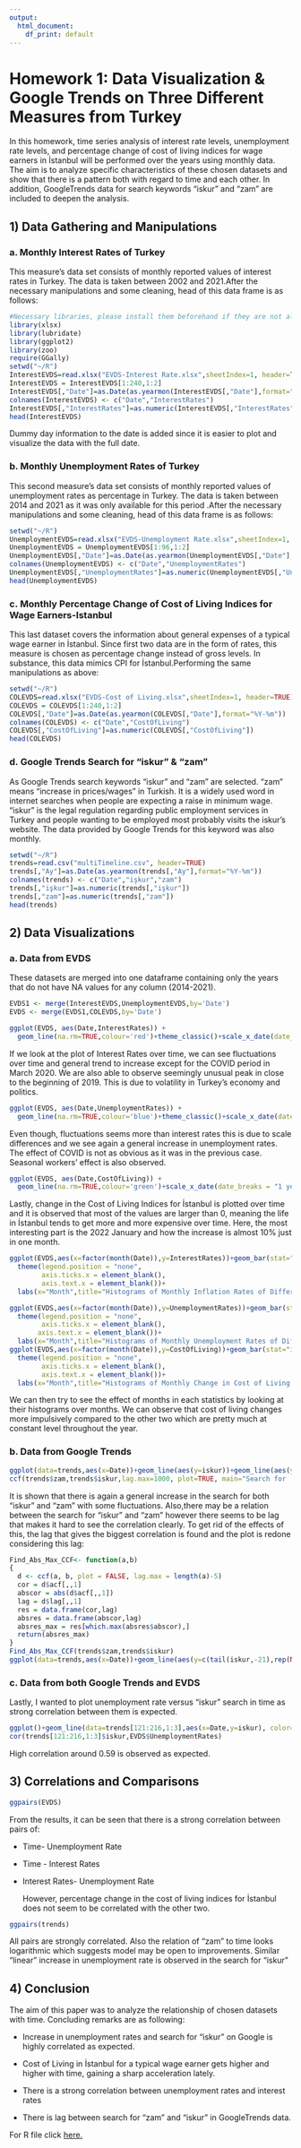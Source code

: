 ---
output: 
  html_document: 
    df_print: default
---

# Homework 1: Data Visualization & Google Trends on Three Different Measures from Turkey

In this homework, time series analysis of interest rate levels, unemployment rate levels, and percentage change of cost of living indices for wage earners in İstanbul will be performed over the years using monthly data. The aim is to analyze specific characteristics of these chosen datasets and show that there is a pattern both with regard to time and each other. In addition, GoogleTrends data for search keywords "iskur" and "zam" are included to deepen the analysis.

## 1) Data Gathering and Manipulations

### a. Monthly Interest Rates of Turkey

This measure's data set consists of monthly reported values of interest rates in Turkey. The data is taken between 2002 and 2021.After the necessary manipulations and some cleaning, head of this data frame is as follows:

```{r echo=FALSE, include=TRUE, warning=FALSE}
#Necessary libraries, please install them beforehand if they are not already installed.
library(xlsx)
library(lubridate)
library(ggplot2)
library(zoo)
require(GGally)
setwd("~/R")
InterestEVDS=read.xlsx("EVDS-Interest Rate.xlsx",sheetIndex=1, header=TRUE)
InterestEVDS = InterestEVDS[1:240,1:2]
InterestEVDS[,"Date"]=as.Date(as.yearmon(InterestEVDS[,"Date"],format="%Y-%m"))
colnames(InterestEVDS) <- c("Date","InterestRates")
InterestEVDS[,"InterestRates"]=as.numeric(InterestEVDS[,"InterestRates"])
head(InterestEVDS)
```

Dummy day information to the date is added since it is easier to plot and visualize the data with the full date.

### b. Monthly Unemployment Rates of Turkey

This second measure's data set consists of monthly reported values of unemployment rates as percentage in Turkey. The data is taken between 2014 and 2021 as it was only available for this period .After the necessary manipulations and some cleaning, head of this data frame is as follows:

```{r echo=FALSE, include=TRUE, warning=FALSE}
setwd("~/R")
UnemploymentEVDS=read.xlsx("EVDS-Unemployment Rate.xlsx",sheetIndex=1, header=TRUE)
UnemploymentEVDS = UnemploymentEVDS[1:96,1:2]
UnemploymentEVDS[,"Date"]=as.Date(as.yearmon(UnemploymentEVDS[,"Date"],format="%Y-%m"))
colnames(UnemploymentEVDS) <- c("Date","UnemploymentRates")
UnemploymentEVDS[,"UnemploymentRates"]=as.numeric(UnemploymentEVDS[,"UnemploymentRates"])
head(UnemploymentEVDS)
```

### c. Monthly Percentage Change of Cost of Living Indices for Wage Earners-Istanbul

This last dataset covers the information about general expenses of a typical wage earner in İstanbul. Since first two data are in the form of rates, this measure is chosen as percentage change instead of gross levels. In substance, this data mimics CPI for İstanbul.Performing the same manipulations as above:

```{r echo=FALSE, include=TRUE, warning=FALSE}
setwd("~/R")
COLEVDS=read.xlsx("EVDS-Cost of Living.xlsx",sheetIndex=1, header=TRUE)
COLEVDS = COLEVDS[1:240,1:2]
COLEVDS[,"Date"]=as.Date(as.yearmon(COLEVDS[,"Date"],format="%Y-%m"))
colnames(COLEVDS) <- c("Date","CostOfLiving")
COLEVDS[,"CostOfLiving"]=as.numeric(COLEVDS[,"CostOfLiving"])
head(COLEVDS)

```

### d. Google Trends Search for "iskur" & "zam"

As Google Trends search keywords "iskur" and "zam" are selected. "zam" means "increase in prices/wages" in Turkish. It is a widely used word in internet searches when people are expecting a raise in minimum wage. "iskur" is the legal regulation regarding public employment services in Turkey and people wanting to be employed most probably visits the iskur's website. The data provided by Google Trends for this keyword was also monthly.

```{r echo=FALSE, include=TRUE, warning=FALSE}
setwd("~/R")
trends=read.csv("multiTimeline.csv", header=TRUE)
trends[,"Ay"]=as.Date(as.yearmon(trends[,"Ay"],format="%Y-%m"))
colnames(trends) <- c("Date","işkur","zam")
trends[,"işkur"]=as.numeric(trends[,"işkur"])
trends[,"zam"]=as.numeric(trends[,"zam"])
head(trends)
```

## 2) Data Visualizations

### a. Data from EVDS

These datasets are merged into one dataframe containing only the years that do not have NA values for any column (2014-2021).

```{r}
EVDS1 <- merge(InterestEVDS,UnemploymentEVDS,by='Date')
EVDS <- merge(EVDS1,COLEVDS,by='Date')

ggplot(EVDS, aes(Date,InterestRates)) +
  geom_line(na.rm=TRUE,colour='red')+theme_classic()+scale_x_date(date_breaks = "1 year", date_labels = "%Y %b", date_minor_breaks = "1 month")
```

If we look at the plot of Interest Rates over time, we can see fluctuations over time and general trend to increase except for the COVID period in March 2020. We are also able to observe seemingly unusual peak in close to the beginning of 2019. This is due to volatility in Turkey's economy and politics.

```{r}
ggplot(EVDS, aes(Date,UnemploymentRates)) +
  geom_line(na.rm=TRUE,colour='blue')+theme_classic()+scale_x_date(date_breaks = "1 year", date_labels = "%Y %b", date_minor_breaks = "1 month")
```

Even though, fluctuations seems more than interest rates this is due to scale differences and we see again a general increase in unemployment rates. The effect of COVID is not as obvious as it was in the previous case. Seasonal workers' effect is also observed.

```{r}
ggplot(EVDS, aes(Date,CostOfLiving)) +
  geom_line(na.rm=TRUE,colour='green')+scale_x_date(date_breaks = "1 year", date_labels = "%Y %b", date_minor_breaks = "1 month")+theme_classic()
```

Lastly, change in the Cost of Living Indices for İstanbul is plotted over time and it is observed that most of the values are larger than 0, meaning the life in İstanbul tends to get more and more expensive over time. Here, the most interesting part is the 2022 January and how the increase is almost 10% just in one month.

```{r}
ggplot(EVDS,aes(x=factor(month(Date)),y=InterestRates))+geom_bar(stat="identity",aes(fill=month(Date)))+facet_wrap(~year(Date))+
  theme(legend.position = "none",
        axis.ticks.x = element_blank(),
        axis.text.x = element_blank())+
  labs(x="Month",title="Histograms of Monthly Inflation Rates of Different Years")+scale_fill_distiller(palette="Pastel2")

ggplot(EVDS,aes(x=factor(month(Date)),y=UnemploymentRates))+geom_bar(stat="identity",aes(fill=month(Date)))+facet_wrap(~year(Date))+
  theme(legend.position = "none",
        axis.ticks.x = element_blank(),
       axis.text.x = element_blank())+
  labs(x="Month",title="Histograms of Monthly Unemployment Rates of Different Years")+scale_fill_distiller(palette="Accent")
ggplot(EVDS,aes(x=factor(month(Date)),y=CostOfLiving))+geom_bar(stat="identity",aes(fill=month(Date)))+facet_wrap(~year(Date))+
  theme(legend.position = "none",
        axis.ticks.x = element_blank(),
        axis.text.x = element_blank())+
  labs(x="Month",title="Histograms of Monthly Change in Cost of Living in İstanbul for Different Years")+scale_fill_distiller(palette="Set2")

```

We can then try to see the effect of months in each statistics by looking at their histograms over months. We can observe that cost of living changes more impulsively compared to the other two which are pretty much at constant level throughout the year.

### b. Data from Google Trends

```{r echo=FALSE, include=TRUE, warning=FALSE}
ggplot(data=trends,aes(x=Date))+geom_line(aes(y=iskur))+geom_line(aes(y=zam),color="red")+theme_classic()+labs(y=" ")
ccf(trends$zam,trends$iskur,lag.max=1000, plot=TRUE, main="Search for 'işkur' & 'zam'")  
```

It is shown that there is again a general increase in the search for both "iskur" and "zam" with some fluctuations. Also,there may be a relation between the search for "iskur" and "zam" however there seems to be lag that makes it hard to see the correlation clearly. To get rid of the effects of this, the lag that gives the biggest correlation is found and the plot is redone considering this lag:

```{r echo=FALSE, include=TRUE, warning=FALSE}
Find_Abs_Max_CCF<- function(a,b)
{
  d <- ccf(a, b, plot = FALSE, lag.max = length(a)-5)
  cor = d$acf[,,1]
  abscor = abs(d$acf[,,1])
  lag = d$lag[,,1]
  res = data.frame(cor,lag)
  absres = data.frame(abscor,lag)
  absres_max = res[which.max(absres$abscor),]
  return(absres_max)
}
Find_Abs_Max_CCF(trends$zam,trends$iskur)
ggplot(data=trends,aes(x=Date))+geom_line(aes(y=c(tail(iskur,-21),rep(NA,21))))+geom_line(aes(y=zam),color="red")

```

### c. Data from both Google Trends and EVDS

Lastly, I wanted to plot unemployment rate versus "iskur" search in time as strong correlation between them is expected.

```{r echo=FALSE, include=TRUE, warning=FALSE}
ggplot()+geom_line(data=trends[121:216,1:3],aes(x=Date,y=iskur), color="yellow")+geom_line(data=EVDS, aes(x=Date, y=UnemploymentRates),color="pink")+theme_dark()+labs(y="")
cor(trends[121:216,1:3]$iskur,EVDS$UnemploymentRates)

```

High correlation around 0.59 is observed as expected.

## 3) Correlations and Comparisons

```{r echo=TRUE, message=FALSE, warning=FALSE, paged.print=FALSE}
ggpairs(EVDS)
```

From the results, it can be seen that there is a strong correlation between pairs of:

-   Time- Unemployment Rate

-   Time - Interest Rates

-   Interest Rates- Unemployment Rate

    However, percentage change in the cost of living indices for İstanbul does not seem to be correlated with the other two.

```{r echo=TRUE, message=FALSE, warning=FALSE, paged.print=FALSE}
ggpairs(trends)

```

All pairs are strongly correlated. Also the relation of "zam" to time looks logarithmic which suggests model may be open to improvements. Similar "linear" increase in unemployment rate is observed in the search for "iskur"

## 4) Conclusion

The aim of this paper was to analyze the relationship of chosen datasets with time. Concluding remarks are as following:

-   Increase in unemployment rates and search for "iskur" on Google is highly correlated as expected.

-    Cost of Living in İstanbul for a typical wage earner gets higher and higher with time, gaining a sharp acceleration lately.

-   There is a strong correlation between unemployment rates and interest rates

-   There is lag between search for "zam" and "iskur" in GoogleTrends data.

For R file click [here.](https://github.com/BU-IE-360/spring22-elifatilgan/blob/gh-pages/files/hw1.R)
